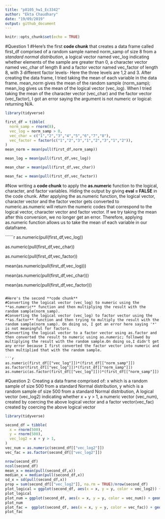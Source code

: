 ```yaml
---
title: "p8105_hw1_Ec3342"
author: "Ekta Chaudhary"
date: "19/09/2019"
output: github_document
---
```


```r
knitr::opts_chunk$set(echo = TRUE)
```
 
#Question 1
#Here's the first **code chunk** that creates a data frame called first_df comprised of a random sample named norm_samp of size 8 from a _standard normal distribution_, a logical vector named vec_log indicating whether elements of the sample are greater than 0, a character vector named vec_char of length 8 and a factor vector named vec_factor of length 8, with 3 different factor levels- Here the three levels are 1,2 and 3. After creating the data frame, I tried taking the mean of each variable in the data frame. mean_norm gives the mean of the random sample (norm_samp); mean_log gives us the mean of the logical vector (vec_log). When I tried taking the mean of the character vector (vec_char) and the factor vector (vec_factor), I got an error saying the argument is not numeric or logical: returning N/A. 

```r

library(tidyverse)

first_df = tibble(
  norm_samp = rnorm(8),
  vec_log = norm_samp > 0,
  vec_char = c("1","2","3","4","5","6","7","8"),
  vec_factor = factor(c("1","2","3","1","2","3","1","2")),
)
mean_norm = mean(pull(first_df,norm_samp)) 

mean_log = mean(pull(first_df,vec_log))

mean_char = mean(pull(first_df,vec_char))

mean_fac = mean(pull(first_df,vec_factor))
```
#Now writing a **code chunk** to apply the **as.numeric** function to the logical, character, and factor variables. Hiding the output by giving **eval = FALSE** in the code chunk. After applying the as.numeric function, the logical vector, character vector and the factor vector gets converted to numeric.as.numeric will return the numeric codes that correspond to the logical vector, character vector and factor vector. If we try taking the mean after this conversion, we no longer get an error. Therefore, applying as.numeric function allows us to take the mean of each variable in our dataframe.

``````r

as.numeric(pull(first_df,vec_log))

as.numeric(pull(first_df,vec_char))

as.numeric(pull(first_df,vec_factor))

mean(as.numeric(pull(first_df,vec_log)))

mean(as.numeric(pull(first_df,vec_char)))

mean(as.numeric(pull(first_df,vec_factor)))

```

#Here's the second **code chunk** 
#Converting the logical vector (vec_log) to numeric using the **as.numeric** function and then multiplying the result with the random sample(norm_samp).  
#Converting the logical vector (vec_log) to factor vector using the **as.factor** function and then trying to multiply the result with the random sample(norm_samp). On doing so, I got an error here saying '*' is not meaningful for factors.  
#Converting the logical vector to a factor vector using as.factor and then converted the result to numeric using as.numeric; followed by multiplying the result with the random sample.On doing so,I didn't get any error because I first converted the factor vector into numeric and then multiplied that with the random sample.

```r

as.numeric(first_df[["vec_log"]])*(first_df[["norm_samp"]])
as.factor(first_df[["vec_log"]])*(first_df[["norm_samp"]])
as.numeric(as.factor(first_df[["vec_log"]]))*(first_df[["norm_samp"]])
```

#Question 2: Creating a data frame comprised of: x which is a random sample of size 500 from a standard Normal distribution, y which is a random sample of size 500 from a standard Normal distribution, A logical vector (vec_log2) indicating whether x + y > 1, a numeric vector (vec_num), created by coercing the above logical vector and a factor vector(vec_fac) created by coercing the above logical vector

```r

library(tidyverse)

second_df = tibble(
  x = rnorm(500),
  y = rnorm(500),
  vec_log2 = x + y > 1,
)
vec_num = as.numeric(second_df[["vec_log2"]])
vec_fac = as.factor(second_df[["vec_log2"]])

nrow(second_df)
ncol(second_df)
mean_x = mean(pull(second_df,x))
median_x = median(pull(second_df,x))
sd_x = sd(pull(second_df,x))
prop = sum(second_df[["vec_log2"]], na.rm = TRUE)/nrow(second_df)
plot_logical = ggplot(second_df, aes(x = x, y = y, color = vec_log2)) + geom_point()
plot_logical
plot_num = ggplot(second_df, aes(x = x, y = y, color = vec_num)) + geom_point()
plot_num
plot_fac =  ggplot(second_df, aes(x = x, y = y, color = vec_fac)) + geom_point()
plot_fac
```
